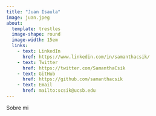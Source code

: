 ---
title: "Juan Isaula"
image: juan.jpeg
about: 
  template: trestles
  image-shape: round
  image-width: 15em
  links:
    - text: LinkedIn
      href: https://www.linkedin.com/in/samanthacsik/
    - text: Twitter
      href: https://twitter.com/SamanthaCsik
    - text: GitHub
      href: https://github.com/samanthacsik
    - text: Email
      href: mailto:scsik@ucsb.edu
---

Sobre mi
